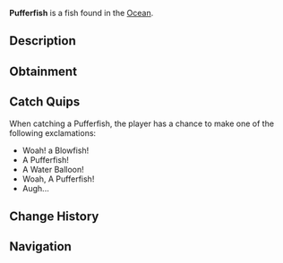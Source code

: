 {{FishInfobox
|image          = Pufferfish.png
|rarity         = Rare
|sea            = First Sea
|location       = [[Ocean]]
|sublocation    = Coral Reef
|sources        = Fish Barrel, Fishing Rod, Volcanic Geode
|radar_location = 
|xp             = 100
|weather        = 
|time           = 
|season         = Summer
|bait           = Seaweed
|base_weight    = 2
|base_value     = 230
|weight_range   = 1.5
|base_chance    = 12
|base_resil     = 65
}}
'''Pufferfish''' is a {{Rarity|Rare}} fish found in the [[Ocean]].

== Description ==
{{Description|Pufferfish are clumsy swimmers that can fill their elastic stomachs with huge amounts of water & air to blow themselves up to several times their normal size. They do this to evade and scare of predators. On top of their bloating abilities, they also are one of the most poisonous fish in the sea... Also they are the only bony fish which can close their eyes!|Bestiary Entry}}

== Obtainment ==
{{Description|Found in reefs and deepwaters.|Bestiary Hint}}
{{Fish Availability|
Apex Fish Hunt/Mosslurker
Lucky Event/Blarney McBreeze
Lucky Event/O'Mango Goldgrin
Lucky Event/Plumrick O'Luck
Lucky Event/Rowdy McCharm
Lucky Event/Sunny O'Coin
Narwhal Hunt/Beluga/First Sea
Narwhal Hunt/Magician Narwhal/First Sea
Narwhal Hunt/Narwhal/First Sea
Northern Summit/Surrounding Ocean
Ocean
Ocean/Harvesters Spike
Roslit Bay/Coral Reef
Roslit Bay/Surrounding Ocean
|top_rods      = 
Leviathan's Fang Rod\90420.7\86584.21;
Krampus's Rod\87893.4\84915.65;
Free Spirit Rod\85710.21\83891.34;
Magma Rod\84793.12\81920.41;
Trident Rod\83528.14\81755.58;
Flimsy Rod\60107.59\116471.91;
Plastic Rod\77476.48\74849.75;
Buddy Bond Rod\57553.96\56995.61;
Training Rod\55802.33\152079.07;
No-Life Rod\78445.85\74072.4;
Ethereal Prism Rod\77936.16\70584.21;
Astralhook Rod\77922.9\70493.7;
Seraphic Rod\77128.97\70599.53;
Rod Of The Forgotten Fang\72642.36\69604.67;
Challenger's Rod\71660.66\69815.1;
Blazebringer Rod\70373.61\68871.74;
Rod Of The Exalted One\67314.37\65274.1;
Zeus Rod\66355.29\65025.66;
Verdant Shear Rod\66055.6\63057.02;
Rod Of The Depths\65994.06\64135.93;
Depthseeker Rod\60690.51\58325.25;
Volcanic Rod\58214.68\54904.05;
Avalanche Rod\57301.12\52968.86;
Steady Rod\26481.06\19524.19
|recommended   = Trident Rod
}}

== Catch Quips ==
When catching a Pufferfish, the player has a chance to make one of the following exclamations:
* Woah! a Blowfish!
* A Pufferfish!
* A Water Balloon!
* Woah, A Pufferfish!
* Augh...

== Change History ==
{{Change History|{{subst:Current Version}}}}

== Navigation ==
{{Fish Navbox|Ocean}}